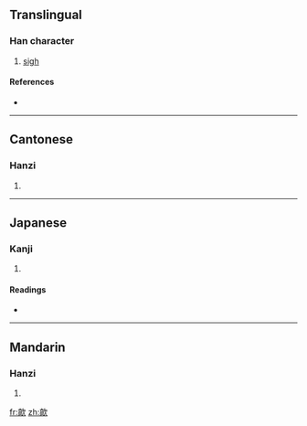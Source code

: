 ==Translingual==

===Han character===
{{Han char|rn=76|rad=欠|as=10|sn=14|four=0728<sub>2</sub>|canj=卜月弓人 (YBNO)}}

# [[sigh]]

====References====
* {{Han ref|kx=0571.010|dkj=16161|dj=0958.320|hdz=32148.090|uh=6B4A|ud=27466|bh=E263|bd=57955}}

----

==Cantonese==

===Hanzi===
{{yue-hanzi|jyut=|y=hiu1}}

# {{defn|Cantonese}}

----

==Japanese==

===Kanji===
{{ja-kanji|grade=|rs=欠10}}

# {{defn|Japanese}}

====Readings====
* {{ja-readings|on=[[きょう]] (kyō), [[こく]] (koku), [[かく]] (kaku)|kun=[[のぼる]] (noboru)}}

----

==Mandarin==

===Hanzi===
{{cmn-hanzi|pin=[[xiāo]] ([[xiao1]])|wg=hsiao<sup>1</sup>}}

# {{defn|Mandarin}}

[[fr:歊]]
[[zh:歊]]